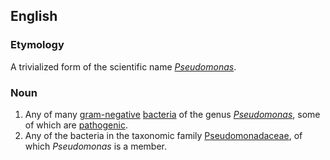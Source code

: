 ==English==
{{rfimage}}
{{wikipedia}}
{{wikispecies}}

===Etymology===
{{prefix|pseudo|monad|lang=en}}

A trivialized form of the scientific name ''[[Pseudomonas]]''.

===Noun===
{{en-noun}}

# Any of many [[gram-negative]] [[bacteria]] of the genus ''[[Pseudomonas]]'', some of which are [[pathogenic]].
# Any of the bacteria in the taxonomic family [[Pseudomonadaceae]], of which ''Pseudomonas'' is a member.